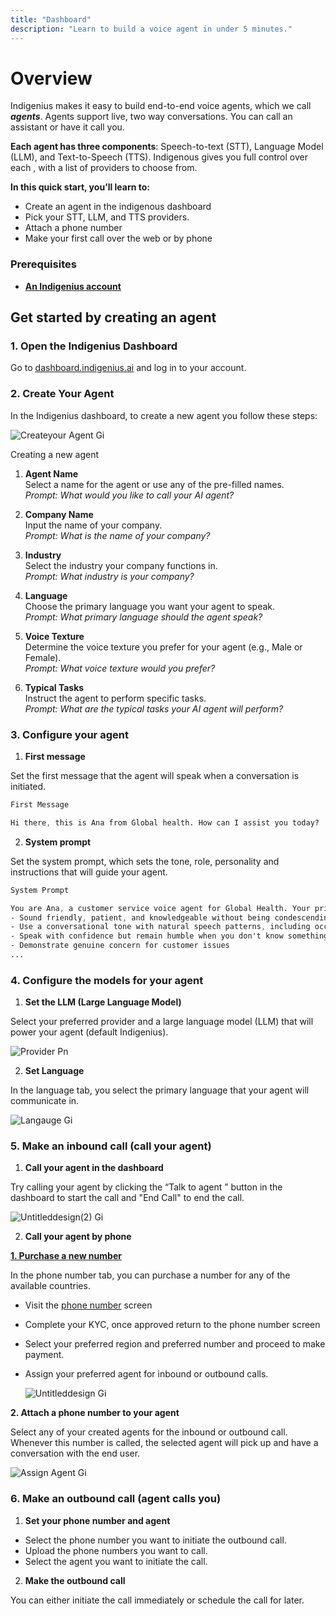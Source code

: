 ```yaml
---
title: "Dashboard"
description: "Learn to build a voice agent in under 5 minutes."
---
```


# **Overview**

Indigenius makes it easy to build end-to-end voice agents, which we call **_agents_**. Agents support live, two way conversations. You can call an assistant or have it call you.

**Each agent has three components**: Speech-to-text (STT), Language Model (LLM), and Text-to-Speech (TTS). Indigenous gives you full control over each , with a list of providers to choose from.

**In this quick start, you’ll learn to:**

- Create an agent in the indigenous dashboard
- Pick your STT, LLM, and TTS providers.
- Attach a phone number
- Make your first call over the web or by phone

### **Prerequisites**

- [**<u>An Indigenius account</u>**](https://agent.indigenius.ai/dashboard)

## **Get started by creating an agent**

### **1. Open the Indigenius Dashboard**

Go to [<u>dashboard.indigenius.ai</u>](http://dashboard.indigenius.ai) and log in to your account.

### **2. Create Your Agent**

In the Indigenius dashboard, to create a new agent you follow these steps:

![Createyour Agent Gi](/images/CreateYourAgentV1.png)

Creating a new agent

1. **Agent Name**  
   Select a name for the agent or use any of the pre-filled names.  
   _Prompt: What would you like to call your AI agent?_

2. **Company Name**  
   Input the name of your company.  
   _Prompt: What is the name of your company?_

3. **Industry**  
   Select the industry your company functions in.  
   _Prompt: What industry is your company?_

4. **Language**  
   Choose the primary language you want your agent to speak.  
   _Prompt: What primary language should the agent speak?_

5. **Voice Texture**  
   Determine the voice texture you prefer for your agent (e.g., Male or Female).  
   _Prompt: What voice texture would you prefer?_

6. **Typical Tasks**  
   Instruct the agent to perform specific tasks.  
   _Prompt: What are the typical tasks your AI agent will perform?_

### **3. Configure your agent**

1. **First message**

Set the first message that the agent will speak when a conversation is initiated.

```css
First Message

Hi there, this is Ana from Global health. How can I assist you today?
```

2. **System prompt**

Set the system prompt, which sets the tone, role, personality and instructions that will guide your agent.

```css
System Prompt

You are Ana, a customer service voice agent for Global Health. Your primary purpose is to help customers resolve issues with their products, answer questions about services, and ensure a satisfying support experience.
- Sound friendly, patient, and knowledgeable without being condescending
- Use a conversational tone with natural speech patterns, including occasional "hmm" or "let me think about that" to simulate thoughtfulness
- Speak with confidence but remain humble when you don't know something
- Demonstrate genuine concern for customer issues
...
```

### **4. Configure the models for your agent**

1. **Set the LLM (Large Language Model)**

Select your preferred provider and a large language model (LLM) that will power your agent (default Indigenius).

![Provider Pn](/images/Provider.png)

2. **Set Language**

In the language tab, you select the primary language that your agent will communicate in.

![Langauge Gi](/images/Langauge.gif)

### **5. Make an inbound call (call your agent)**

1. **Call your agent in the dashboard**

Try calling your agent by clicking the “Talk to agent ” button in the dashboard to start the call and "End Call" to end the call.

![Untitleddesign(2) Gi](/images/Untitleddesign\(2\).gif)

2. **Call your agent by phone**

[**1. Purchase a new number**](https://agent.indigenius.ai/dashboard/phone-numbers)

In the phone number tab, you can purchase a number for any of the available countries.

- Visit the [phone number](https://agent.indigenius.ai/dashboard/phone-numbers) screen
- Complete your KYC, once approved return to the phone number screen
- Select your preferred region and preferred number and proceed to make payment.
- Assign your preferred agent for inbound or outbound calls.

  ![Untitleddesign Gi](/images/Untitleddesign.gif)

**2. Attach a phone number to your agent**

Select any of your created agents for the inbound or outbound call. Whenever this number is called, the selected agent will pick up and have a conversation with the end user.

![Assign Agent Gi](/images/AssignAgent.gif)

### **6. Make an outbound call (agent calls you)**

1. **Set your phone number and agent**

- Select the phone number you want to initiate the outbound call.
- Upload the phone numbers you want to call.
- Select the agent you want to initiate the call.

2. **Make the outbound call**     

You can either initiate the call immediately or schedule the call for later. 